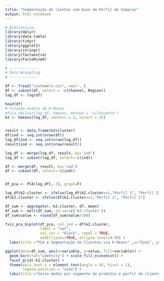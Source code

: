---
title: "Segmentação de lientes com base em Perfil de Compras"
output: html_notebook
---


```{r include = FALSE}
# Bibliotecas
library(dplyr)
library(data.table)
library(tidyr)
library(ggplot2)
library(stringr)
library(factoextra)
library(FactoMineR)
```


```{r echo = FALSE, warning = FALSE}
# -------------
# Data Wrangling
# -------------

df <- fread("customers.csv", sep=',')
df <- subset(df, select = -c(Channel, Region))
log_df <- log(df)

head(df)
# Fitando modelo de K-Means
#fviz_nbclust(log_df, kmeans, method = "silhouette")
k2 <- kmeans(log_df, centers = 2, nstart = 25)


result <- data.frame(k2$cluster)
df$ind <- seq.int(nrow(df))
log_df$ind <- seq.int(nrow(log_df))
result$ind <- seq.int(nrow(result))

log_df <- merge(log_df, result, by='ind')
log_df <- subset(log_df, select=-c(ind))

df <- merge(df, result, by='ind')
df <- subset(df, select=-c(ind))


df_pca <- PCA(log_df[,-7], graph=F)

log_df$k2.cluster <- ifelse(log_df$k2.cluster==1,"Perfil 1", "Perfil 2")
df$k2.cluster <- ifelse(df$k2.cluster==1,"Perfil 1", "Perfil 2")

df_sum <- aggregate(.~k2.cluster, df, mean)
df_sum <- melt(df_sum, id.var=c('k2.cluster'))
df_sum$value <- round(df_sum$value/100)
```



```{r echo = FALSE}
fviz_pca_biplot(df_pca, col.ind = df$k2.cluster,
                label = "var",
                col.var = "black", repel = TRUE,
                addEllipses=TRUE, ellipse.level=0.90) +
  labs(title ="PCA e Segmentação de Clientes via K-Means" ,x="Dim1", y="Dim2")
```


```{r echo = FALSE}
ggplot(data=df_sum, aes(x=variable, y=value, fill=variable)) + 
  geom_bar(stat="identity") + scale_fill_economist() +
  facet_grid(~k2.cluster) +
  theme(axis.text.x = element_text(angle = 45, hjust = 1),
        legend.position = "none") +
  labs(title ="Gasto médio por segmento de produtos e perfil de clientes ", y = "Gasto em cem u.m.", x = NULL)
```


